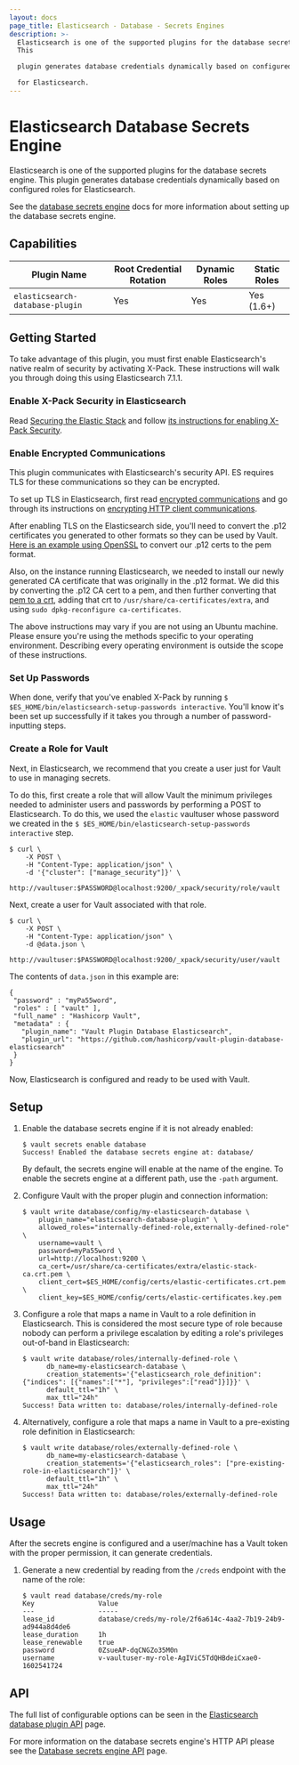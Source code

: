 ```yaml
---
layout: docs
page_title: Elasticsearch - Database - Secrets Engines
description: >-
  Elasticsearch is one of the supported plugins for the database secrets engine.
  This

  plugin generates database credentials dynamically based on configured roles

  for Elasticsearch.
---
```


# Elasticsearch Database Secrets Engine

Elasticsearch is one of the supported plugins for the database secrets engine. This
plugin generates database credentials dynamically based on configured roles for
Elasticsearch.

See the [database secrets engine](/docs/secrets/databases) docs for
more information about setting up the database secrets engine.

## Capabilities

| Plugin Name                     | Root Credential Rotation | Dynamic Roles | Static Roles |
| ------------------------------- | ------------------------ | ------------- | ------------ |
| `elasticsearch-database-plugin` | Yes                      | Yes           | Yes (1.6+)   |

## Getting Started

To take advantage of this plugin, you must first enable Elasticsearch's native realm of security by activating X-Pack. These
instructions will walk you through doing this using Elasticsearch 7.1.1.

### Enable X-Pack Security in Elasticsearch

Read [Securing the Elastic Stack](https://www.elastic.co/guide/en/elastic-stack-overview/7.1/elasticsearch-security.html) and
follow [its instructions for enabling X-Pack Security](https://www.elastic.co/guide/en/elasticsearch/reference/7.1/setup-xpack.html).

### Enable Encrypted Communications

This plugin communicates with Elasticsearch's security API. ES requires TLS for these communications so they can be
encrypted.

To set up TLS in Elasticsearch, first read [encrypted communications](https://www.elastic.co/guide/en/elastic-stack-overview/7.1/encrypting-communications.html)
and go through its instructions on [encrypting HTTP client communications](https://www.elastic.co/guide/en/elasticsearch/reference/7.1/configuring-tls.html#tls-http).

After enabling TLS on the Elasticsearch side, you'll need to convert the .p12 certificates you generated to other formats so they can be
used by Vault. [Here is an example using OpenSSL](https://stackoverflow.com/questions/15144046/converting-pkcs12-certificate-into-pem-using-openssl)
to convert our .p12 certs to the pem format.

Also, on the instance running Elasticsearch, we needed to install our newly generated CA certificate that was originally in the .p12 format.
We did this by converting the .p12 CA cert to a pem, and then further converting that
[pem to a crt](https://stackoverflow.com/questions/13732826/convert-pem-to-crt-and-key), adding that crt to `/usr/share/ca-certificates/extra`,
and using `sudo dpkg-reconfigure ca-certificates`.

The above instructions may vary if you are not using an Ubuntu machine. Please ensure you're using the methods specific to your operating
environment. Describing every operating environment is outside the scope of these instructions.

### Set Up Passwords

When done, verify that you've enabled X-Pack by running `$ $ES_HOME/bin/elasticsearch-setup-passwords interactive`. You'll
know it's been set up successfully if it takes you through a number of password-inputting steps.

### Create a Role for Vault

Next, in Elasticsearch, we recommend that you create a user just for Vault to use in managing secrets.

To do this, first create a role that will allow Vault the minimum privileges needed to administer users and passwords by performing a
POST to Elasticsearch. To do this, we used the `elastic` vaultuser whose password we created in the
`$ $ES_HOME/bin/elasticsearch-setup-passwords interactive` step.

```shell-session
$ curl \
    -X POST \
    -H "Content-Type: application/json" \
    -d '{"cluster": ["manage_security"]}' \
    http://vaultuser:$PASSWORD@localhost:9200/_xpack/security/role/vault
```

Next, create a user for Vault associated with that role.

```shell-session
$ curl \
    -X POST \
    -H "Content-Type: application/json" \
    -d @data.json \
    http://vaultuser:$PASSWORD@localhost:9200/_xpack/security/user/vault
```

The contents of `data.json` in this example are:

```
{
 "password" : "myPa55word",
 "roles" : [ "vault" ],
 "full_name" : "Hashicorp Vault",
 "metadata" : {
   "plugin_name": "Vault Plugin Database Elasticsearch",
   "plugin_url": "https://github.com/hashicorp/vault-plugin-database-elasticsearch"
 }
}
```

Now, Elasticsearch is configured and ready to be used with Vault.

## Setup

1.  Enable the database secrets engine if it is not already enabled:

    ```text
    $ vault secrets enable database
    Success! Enabled the database secrets engine at: database/
    ```

    By default, the secrets engine will enable at the name of the engine. To
    enable the secrets engine at a different path, use the `-path` argument.

1.  Configure Vault with the proper plugin and connection information:

    ```text
    $ vault write database/config/my-elasticsearch-database \
        plugin_name="elasticsearch-database-plugin" \
        allowed_roles="internally-defined-role,externally-defined-role" \
        username=vault \
        password=myPa55word \
        url=http://localhost:9200 \
        ca_cert=/usr/share/ca-certificates/extra/elastic-stack-ca.crt.pem \
        client_cert=$ES_HOME/config/certs/elastic-certificates.crt.pem \
        client_key=$ES_HOME/config/certs/elastic-certificates.key.pem
    ```

1.  Configure a role that maps a name in Vault to a role definition in Elasticsearch.
    This is considered the most secure type of role because nobody can perform
    a privilege escalation by editing a role's privileges out-of-band in
    Elasticsearch:

    ```text
    $ vault write database/roles/internally-defined-role \
          db_name=my-elasticsearch-database \
          creation_statements='{"elasticsearch_role_definition": {"indices": [{"names":["*"], "privileges":["read"]}]}}' \
          default_ttl="1h" \
          max_ttl="24h"
    Success! Data written to: database/roles/internally-defined-role
    ```

1.  Alternatively, configure a role that maps a name in Vault to a pre-existing
    role definition in Elasticsearch:

    ```text
    $ vault write database/roles/externally-defined-role \
          db_name=my-elasticsearch-database \
          creation_statements='{"elasticsearch_roles": ["pre-existing-role-in-elasticsearch"]}' \
          default_ttl="1h" \
          max_ttl="24h"
    Success! Data written to: database/roles/externally-defined-role
    ```

## Usage

After the secrets engine is configured and a user/machine has a Vault token with
the proper permission, it can generate credentials.

1.  Generate a new credential by reading from the `/creds` endpoint with the name
    of the role:

    ```text
    $ vault read database/creds/my-role
    Key                Value
    ---                -----
    lease_id           database/creds/my-role/2f6a614c-4aa2-7b19-24b9-ad944a8d4de6
    lease_duration     1h
    lease_renewable    true
    password           0ZsueAP-dqCNGZo35M0n
    username           v-vaultuser-my-role-AgIViC5TdQHBdeiCxae0-1602541724
    ```

## API

The full list of configurable options can be seen in the [Elasticsearch database plugin API](/api/secret/databases/elasticdb.html) page.

For more information on the database secrets engine's HTTP API please see the
[Database secrets engine API](/api/secret/databases) page.
